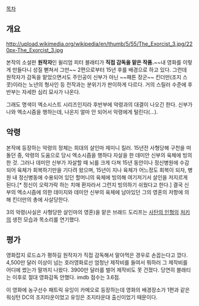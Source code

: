[[목차]]

== 개요 ==
http://upload.wikimedia.org/wikipedia/en/thumb/5/55/The_Exorcist_3.jpg/220px-The_Exorcist_3.jpg

본작의 소설판 '''원작자'''인 윌리엄 피터 블래티가 '''직접 감독을 맡은 작품.'''~~내 영화를 이렇게 만들다니 성질 뻗쳐서 그만~~ 2편으로부터 15년 후를 배경으로 하고 있다. 그런데 원작자가 감독을 맡았으면서도 주인공이 신부가 아닌 ~~패튼 장군~~ 킨더만(조지 스콧)이라는 노년의 형사인 등 전작과는 분위기가 판이하게 다르다. 거의 스릴러 수준에 후반부는 자세한 심리 묘사가 나온다.
 
그래도 명색이 엑소시스트 시리즈인지라 후반부에 악령과의 대결이 나오긴 한다. 신부가 나와 엑소시즘을 행하는데, 나온지 얼마 안 되어서 악령에게 털린다(…).

== 악령 == 
본작에 등장하는 악령의 정체는 희대의 살인마 제미니 킬러. 15년전 사형당해 구천을 떠돌던 중, 악령의 도움으로 당시 엑소시즘을 행하다 자살을 한 데미안 신부의 육체에 빙의한 것. 그러나 데미안 신부가 자살할 때 뇌를 크게 다쳐 15년 동안이나 정신병원에 수감되어 육체가 회복하기만을 기다려 왔으며, 15년이 지나 육체가 어느정도 회복이 되자, 병원 내 정신병동에 수용되어 있던 할머니의 육체에 빙의해 여기저기서 살인을 저지르게 된다.[* 정신이 오락가락 하는 치매 환자라서 그런지 빙의하기 쉬웠다고 한다.] 결국 신부의 엑소시즘에 의한 데미지와 데미안 신부의 육체에 남아있던 그의 영혼의 저항에 의해 킨더만의 총에 사살당한다.

3의 악령(사실은 사형당한 살인마의 영혼)을 맡은 브래드 도리프는 [[사탄의 인형]]의 [[처키]]의 생전 모습과 목소리를 연기했다.

== 평가 ==
영화잡지 로드쇼가 평하길 원작자가 직접 감독해서 말아먹은 경우로 손꼽는다고 깠다. 4,500만 달러 이상이 넘는 호러영화로선 엄청난 제작비를 들여서 뭐하러 그 제작비를 어디에 썼는가 말까지 나왔다. 3900만 달러를 벌어 제작비도 못 건졌다. 당연히 블래티는 이후로 절대 영화감독 안했다. imdb 점수는 3.6점.
 
이 영화에 농구선수 패트릭 유잉이 카메오로 등장하는데 영화의 배경장소가 1편과 같은 워싱턴 DC의 조지타운이었고 유잉은 조지타운대 출신이었기 때문이다.
